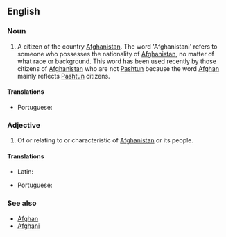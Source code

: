 ==English==

===Noun===
{{en-noun}}

# A citizen of the country [[Afghanistan]]. The word 'Afghanistani' refers to someone who possesses the nationality of [[Afghanistan]], no matter of what race or background. This word has been used recently by those citizens of [[Afghanistan]] who are not [[Pashtun]] because the word [[Afghan]] mainly reflects [[Pashtun]] citizens. 

====Translations====
{{trans-top|Afghanistani}}
* Portuguese: {{t+|pt|afegão|m}}
{{trans-mid}}
{{trans-bottom}}

===Adjective===
{{en-adj}}

# Of or relating to or characteristic of [[Afghanistan]] or its people.

====Translations====
{{trans-top|Afghanistani}}
* Latin: {{t|la|Arianus|m}}
{{trans-mid}}
* Portuguese: {{t+|pt|afegão|m}}
{{trans-bottom}}

===See also===
* [[Afghan]]
* [[Afghani]]